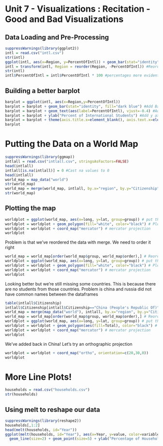 Unit 7 - Visualizations : Recitation - Good and Bad Visualizations
============================================
Data Loading and Pre-Processing
-----------------------------------------
```r
suppressWarnings(library(ggplot2))
intl = read.csv("intl.csv")
str(intl)
ggplot(intl, aes(x=Region, y=PercentOfIntl)) + geom_bar(stat="identity") + geom_text(aes(label=PercentOfIntl))
intl = transform(intl, Region = reorder(Region, -PercentOfIntl)) #Reorder
str(intl)
intl$PercentOfIntl = intl$PercentOfIntl * 100 #percentages more evident
```
Building a better barplot
------------------------------
```r
barplot = ggplot(intl, aes(x=Region,y=PercentOfIntl))
barplot = barplot + geom_bar(stat="identity", fill="dark blue") #Add Bar Plot
barplot = barplot + geom_text(aes(label=PercentOfIntl), vjust=-0.4) #Add labels to bars
barplot = barplot + ylab("Percent of International Students") #Add y axis label
barplot = barplot + theme(axis.title.x=element_blank(), axis.text.x=element_text(angle=45,hjust=1))
barplot
```
Putting the Data on a World Map
====================================
```r
suppressWarnings(library(ggmap))
intlall = read.csv("intlall.csv", stringsAsFactors=FALSE)
head(intlall)
intlall[is.na(intlall)] = 0 #Cast na values to 0
head(intlall)
world_map = map_data("world")
str(world_map)
world_map = merge(world_map, intlall, by.x="region", by.y="Citizenship") #Merge the two data frames together
str(world_map)
```
Plotting the map
------------------------
```r
worldplot = ggplot(world_map, aes(x=long, y=lat, group=group)) # put the data in
worldplot = worldplot + geom_polygon(fill="white", color="black") # Plot the map
worldplot = worldplot + coord_map("mercator") # mercator projection
worldplot
```
Problem is that we've reordered the data with merge. We need to order it right
```r
world_map = world_map[order(world_map$group, world_map$order),] # Reorderd stuff correctly!
worldplot = ggplot(world_map, aes(x=long, y=lat, group=group)) # put the data in
worldplot = worldplot + geom_polygon(fill="white", color="black") # Plot the map
worldplot = worldplot + coord_map("mercator") # mercator projection
worldplot
```
Looking better but we're still missing some countries. This is because there are no students from those countries. Problem is china and russia did not have common names between the dataframes
```r
table(intlall$Citizenship)
intlall$Citizenship[intlall$Citizenship=="China (People's Republic Of)"] = "China"
world_map = merge(map_data("world"), intlall, by.x="region", by.y="Citizenship") #Re-Merge
world_map = world_map[order(world_map$group, world_map$order),] # Reorderd stuff correctly!
worldplot = ggplot(world_map, aes(x=long, y=lat, group=group)) # put the data in
worldplot = worldplot + geom_polygon(aes(fill=Total), color="black") # Filling based on Total Students now
worldplot = worldplot + coord_map("mercator") # mercator projection
worldplot
```
We've added back in China! Let's try an orthographic projection
```r
worldplot = worldplot + coord_map("ortho", orientation=c(20,30,0))
worldplot
```
More Line Plots!
========================================
```r
households = read.csv("households.csv")
str(households)
```
Using melt to reshape our data
-------------------------------
```r
suppressWarnings(library(reshape2))
households[,1:2]
head(melt(households, id="Year"))
ggplot(melt(households, id="Year"), aes(x=Year, y=value, color=variable)) +
  geom_line(size=2) + geom_point(size=5) + ylab("Percentage of Households")
```